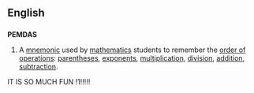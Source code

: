 ==English==

==={{initialism-old|en}}===
'''PEMDAS'''

# A [[mnemonic]] used by [[mathematics]] students to remember the [[order of operations]]: [[parentheses]], [[exponent]]s, [[multiplication]], [[division]], [[addition]], [[subtraction]].
IT IS SO MUCH FUN     !1!!!!!